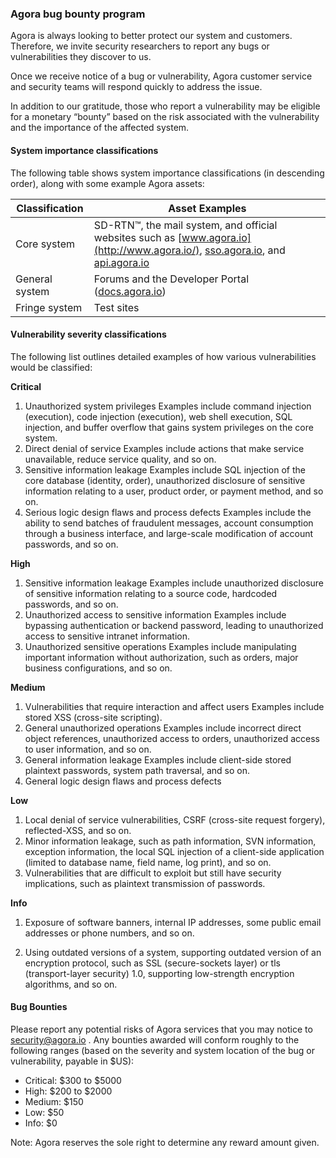 ### Agora bug bounty program

Agora is always looking to better protect our system and customers. Therefore, we invite security researchers to report any bugs or vulnerabilities they discover to us.

Once we receive notice of a bug or vulnerability, Agora customer service and security teams will respond quickly to address the issue.

In addition to our gratitude, those who report a vulnerability may be eligible for a monetary “bounty” based on the risk associated with the vulnerability and the importance of the affected system.

#### System importance classifications

The following table shows system importance classifications (in descending order), along with some example Agora assets:


|Classification |Asset Examples| 
|---|---|
|Core system |SD-RTN™, the mail system, and official websites such as [www.agora.io](http://www.agora.io/), [sso.agora.io](http://sso.agora.io/), and [api.agora.io](http://api.agora.io/)|
|General system |Forums and the Developer Portal ([docs.agora.io](https://docs.agora.io/))| 
|Fringe system |Test sites |

#### Vulnerability severity classifications

The following list outlines detailed examples of how various vulnerabilities would be classified:

**Critical**

1. Unauthorized system privileges
  Examples include command injection (execution), code injection (execution), web shell execution, SQL injection, and buffer overflow that gains system privileges on the core system.
2. Direct denial of service
  Examples include actions that make service unavailable, reduce service quality, and so on.
3. Sensitive information leakage
  Examples include SQL injection of the core database (identity, order), unauthorized disclosure of sensitive information relating to a user, product order, or payment method, and so on.
4. Serious logic design flaws and process defects
  Examples include the ability to send batches of fraudulent messages, account consumption through a business interface, and large-scale modification of account passwords, and so on.

**High**

1. Sensitive information leakage
  Examples include unauthorized disclosure of sensitive information relating to a source code, hardcoded passwords, and so on.
2. Unauthorized access to sensitive information
  Examples include bypassing authentication or backend password, leading to unauthorized access to sensitive intranet information.
3. Unauthorized sensitive operations
  Examples include manipulating important information without authorization, such as orders, major business configurations, and so on.

**Medium**

1. Vulnerabilities that require interaction and affect users
  Examples include stored XSS (cross-site scripting).
2. General unauthorized operations
  Examples include incorrect direct object references, unauthorized access to orders, unauthorized access to user information, and so on.
3. General information leakage
  Examples include client-side stored plaintext passwords, system path traversal, and so on.
4. General logic design flaws and process defects

**Low**

1. Local denial of service vulnerabilities, CSRF (cross-site request forgery), reflected-XSS, and so on.
2. Minor information leakage, such as path information, SVN information, exception information, the local SQL injection of a client-side application (limited to database name, field name, log print), and so on.
3. Vulnerabilities that are difficult to exploit but still have security implications, such as plaintext transmission of passwords.

**Info**

1. Exposure of software banners, internal IP addresses, some public email addresses or phone numbers, and so on.

2. Using outdated versions of a system, supporting outdated version of an encryption protocol, such as SSL (secure-sockets layer) or tls (transport-layer security) 1.0, supporting low-strength encryption algorithms, and so on.

#### Bug Bounties

Please report any potential risks of Agora services that you may notice to security@agora.io . Any bounties awarded will conform roughly to the following ranges (based on the severity and system location of the bug or vulnerability, payable in $US):

- Critical: $300 to $5000
- High: $200 to $2000
- Medium: $150
- Low: $50
- Info: $0

Note: Agora reserves the sole right to determine any reward amount given.


